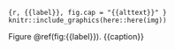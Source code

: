 ```{r, {{label}}, fig.cap = "{{alttext}}" }
knitr::include_graphics(here::here(img))
```

Figure \@ref(fig:{{label}}). {{caption}}
